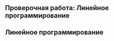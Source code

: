 :::{.content-visible when-profile="practice"}
# Проверочная работа: Линейное программирование
:::
:::{.content-hidden when-profile="practice"}
# Линейное программирование
:::
